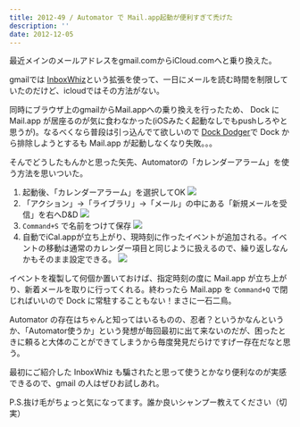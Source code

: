 ```yaml
---
title: 2012-49 / Automator で Mail.app起動が便利すぎて禿げた
description: ''
date: 2012-12-05
---
```



最近メインのメールアドレスをgmail.comからiCloud.comへと乗り換えた。

gmailでは [InboxWhiz](http://jp.techcrunch.com/archives/20121120grexits-inboxwhiz-keeps-you-from-obsessively-checking-your-gmail-by-hiding-it-from-you/)という拡張を使って、一日にメールを読む時間を制限していたのだけど、icloudではその方法がない。

同時にブラウザ上のgmailからMail.appへの乗り換えを行ったため、 Dock に Mail.app が居座るのが気に食わなかった(iOSみたく起動なしでもpushしろやと思うが)。なるべくなら普段は引っ込んでて欲しいので [Dock Dodger](http://www.moongift.jp/2008/09/dock_dodger/)で Dock から排除しようとするも Mail.app が起動しなくなり失敗。。。

そんでどうしたもんかと思った矢先、Automatorの「カレンダーアラーム」を使う方法を思いついた。


1. 起動後、「カレンダーアラーム」を選択してOK
  ![](/img/blog/2012-49/20121230194756.jpeg)
2. 「アクション」→「ライブラリ」→「メール」の中にある「新規メールを受信」を右へD&D
  ![](/img/blog/2012-49/20121230194836.jpeg)
3. `Command+S` で名前をつけて保存
  ![](/img/blog/2012-49/20121230194846.jpeg)
4. 自動でiCal.appが立ち上がり、現時刻に作ったイベントが追加される。イベントの移動は通常のカレンダー項目と同じように扱えるので、繰り返しなんかもそのまま設定できる。
  ![](/img/blog/2012-49/20121230194855.jpeg)

イベントを複製して何個か置いておけば、指定時刻の度に Mail.app が立ち上がり、新着メールを取りに行ってくれる。終わったら Mail.app を `Command+Q` で閉じればいいので Dock に常駐することもない！まさに一石二鳥。

Automator の存在はちゃんと知ってはいるものの、忍者？というかなんというか、「Automator使うか」という発想が毎回最初に出て来ないのだが、困ったときに頼ると大体のことができてしまうから毎度発見だらけですげー存在だなと思う。

最初にご紹介した InboxWhiz も騙されたと思って使うとかなり便利なのが実感できるので、gmail の人はぜひお試しあれ。

P.S.抜け毛がちょっと気になってます。誰か良いシャンプー教えてください（切実）
